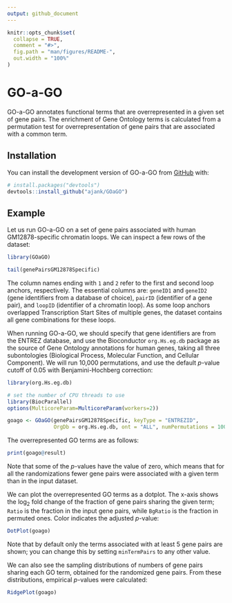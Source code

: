 ```yaml
---
output: github_document
---
```


<!-- README.md is generated from README.Rmd. Please edit that file -->

```r
knitr::opts_chunk$set(
  collapse = TRUE,
  comment = "#>",
  fig.path = "man/figures/README-",
  out.width = "100%"
)
```

# GO-a-GO

<!-- badges: start -->
<!-- badges: end -->

GO-a-GO annotates functional terms that are overrepresented in a given set of
gene pairs. The enrichment of Gene Ontology terms is calculated from a
permutation test for overrepresentation of gene pairs that are associated with a
common term.

## Installation

You can install the development version of GO-a-GO from [GitHub](https://github.com/) with:

``` r
# install.packages("devtools")
devtools::install_github("ajank/GOaGO")
```

## Example

Let us run GO-a-GO on a set of gene pairs associated with human GM12878-specific
chromatin loops. We can inspect a few rows of the dataset:

```r
library(GOaGO)

tail(genePairsGM12878Specific)
```

The column names ending with `1` and `2` refer to the first and second loop
anchors, respectively. The essential columns are: `geneID1` and `geneID2` (gene
identifiers from a database of choice), `pairID` (identifier of a gene pair),
and `loopID` (identifier of a chromatin loop).  As some loop anchors overlapped
Transcription Start Sites of multiple genes, the dataset contains all gene
combinations for these loops.

When running GO-a-GO, we should specify that gene identifiers are from the
ENTREZ database, and use the Bioconductor `org.Hs.eg.db` package as the source
of Gene Ontology annotations for human genes, taking all three subontologies
(Biological Process, Molecular Function, and Cellular Component). We will run
10,000 permutations, and use the default *p*-value cutoff of 0.05 with
Benjamini-Hochberg correction:

```r
library(org.Hs.eg.db)

# set the number of CPU threads to use
library(BiocParallel)
options(MulticoreParam=MulticoreParam(workers=2))

goago <- GOaGO(genePairsGM12878Specific, keyType = "ENTREZID",
               OrgDb = org.Hs.eg.db, ont = "ALL", numPermutations = 10000L)
```

The overrepresented GO terms are as follows:

```r
print(goago@result)
```

Note that some of the *p*-values have the value of zero, which means that for
all the randomizations fewer gene pairs were associated with a given term than
in the input dataset.

We can plot the overrepresented GO terms as a dotplot. The x-axis shows the
log~2~ fold change of the fraction of gene pairs sharing the given term; `Ratio`
is the fraction in the input gene pairs, while `BgRatio` is the fraction in
permuted ones. Color indicates the adjusted *p*-value:

```r
DotPlot(goago)
```

Note that by default only the terms associated with at least 5 gene pairs are
shown; you can change this by setting `minTermPairs` to any other value.

We can also see the sampling distributions of numbers of gene pairs sharing each
GO term, obtained for the randomized gene pairs. From these distributions,
empirical *p*-values were calculated:

```r
RidgePlot(goago)
```
